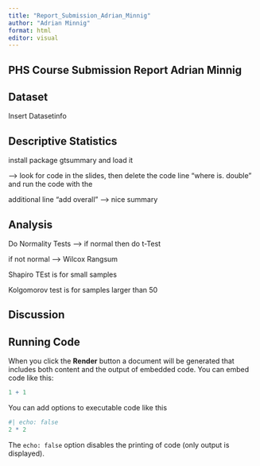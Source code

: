 ```yaml
---
title: "Report_Submission_Adrian_Minnig"
author: "Adrian Minnig"
format: html
editor: visual
---
```


## PHS Course Submission Report Adrian Minnig

## Dataset

Insert Datasetinfo

## Descriptive Statistics

install package gtsummary and load it

\--\> look for code in the slides, then delete the code line "where is. double" and run the code with the

additional line "add overall" ---\> nice summary

## Analysis

Do Normality Tests --\> if normal then do t-Test

if not normal --\> Wilcox Rangsum

Shapiro TEst is for small samples

Kolgomorov test is for samples larger than 50

## Discussion

## Running Code

When you click the **Render** button a document will be generated that includes both content and the output of embedded code. You can embed code like this:

```r
1 + 1
```

You can add options to executable code like this

```r
#| echo: false
2 * 2
```

The `echo: false` option disables the printing of code (only output is displayed).
